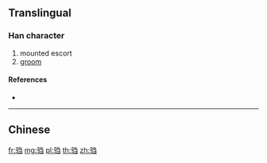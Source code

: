 {{character info/new}}
{{also|騶}}
==Translingual==

===Han character===
{{Han char|rn=187|rad=马|as=05|sn=8|four=|canj=NMNSM}}

# mounted escort
# [[groom]]

====References====
* {{Han ref|kx=1447.241|hdz=74549.070|uh=9A7A|ud=39546}}

----

==Chinese==
{{zh-see|騶}}

[[fr:驺]]
[[mg:驺]]
[[pl:驺]]
[[th:驺]]
[[zh:驺]]